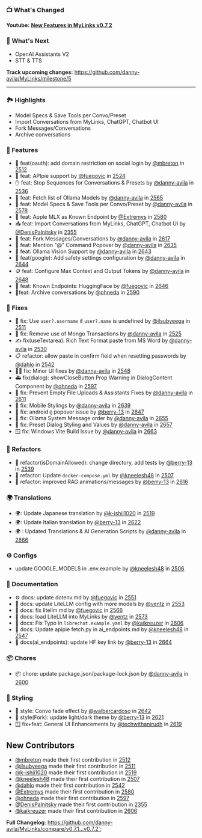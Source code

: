 ### 📺 What's Changed

**Youtube:** **[New Features in MyLinks v0.7.2](https://youtu.be/YLVUW5UP9N0)**

### 👀 What's Next

- OpenAI Assistants V2
- STT & TTS

**Track upcoming changes:** https://github.com/danny-avila/MyLinks/milestone/5

---

### 🏞️ Highlights

- Model Specs & Save Tools per Convo/Preset
- Import Conversations from MyLinks, ChatGPT, Chatbot UI
- Fork Messages/Conversations
- Archive conversations


### 🛂 Features

- 🛂 feat(oauth): add domain restriction on social login by [@mbreton](https://github.com/mbreton) in [2512](https://github.com/danny-avila/MyLinks/pull/2512)
- 🥧 feat: APIpie support by [@fuegovic](https://github.com/fuegovic) in [2524](https://github.com/danny-avila/MyLinks/pull/2524)
- ✋ feat: Stop Sequences for Conversations & Presets by [@danny-avila](https://github.com/danny-avila) in [2536](https://github.com/danny-avila/MyLinks/pull/2536)
- 🦙 feat: Fetch list of Ollama Models by [@danny-avila](https://github.com/danny-avila) in [2565](https://github.com/danny-avila/MyLinks/pull/2565)
- 🤖 feat: Model Specs & Save Tools per Convo/Preset by [@danny-avila](https://github.com/danny-avila) in [2578](https://github.com/danny-avila/MyLinks/pull/2578)
- 🍎 feat: Apple MLX as Known Endpoint by [@Extremys](https://github.com/Extremys) in [2580](https://github.com/danny-avila/MyLinks/pull/2580)
- 📥 feat: Import Conversations from MyLinks, ChatGPT, Chatbot UI by [@DenisPalnitsky](https://github.com/DenisPalnitsky) in [2355](https://github.com/danny-avila/MyLinks/pull/2355)
- 🌿 feat: Fork Messages/Conversations by [@danny-avila](https://github.com/danny-avila) in [2617](https://github.com/danny-avila/MyLinks/pull/2617)
- 📧 feat: Mention "@" Command Popover by [@danny-avila](https://github.com/danny-avila) in [2635](https://github.com/danny-avila/MyLinks/pull/2635)
- 🦙 feat: Ollama Vision Support by [@danny-avila](https://github.com/danny-avila) in [2643](https://github.com/danny-avila/MyLinks/pull/2643)
- 🤖 feat(google): Add safety settings configuration by [@danny-avila](https://github.com/danny-avila) in [2644](https://github.com/danny-avila/MyLinks/pull/2644)
- 🪙 feat: Configure Max Context and Output Tokens by [@danny-avila](https://github.com/danny-avila) in [2648](https://github.com/danny-avila/MyLinks/pull/2648)
- 🤗 feat: Known Endpoints: HuggingFace by [@fuegovic](https://github.com/fuegovic) in [2646](https://github.com/danny-avila/MyLinks/pull/2646)
- 🚀feat: Archive conversations by [@ohneda](https://github.com/ohneda) in [2590](https://github.com/danny-avila/MyLinks/pull/2590)

### 👤 Fixes

- 👤 fix: Use `user?.username` if `user?.name` is undefined by [@ilsubyeega](https://github.com/ilsubyeega) in [2511](https://github.com/danny-avila/MyLinks/pull/2511)
- 🔀 fix: Remove use of Mongo Transactions by [@danny-avila](https://github.com/danny-avila) in [2525](https://github.com/danny-avila/MyLinks/pull/2525)
- ✍️ fix(useTextarea): Rich Text Format paste from MS Word by [@danny-avila](https://github.com/danny-avila) in [2530](https://github.com/danny-avila/MyLinks/pull/2530)
- 📋 refactor: allow paste in confirm field when resetting passwords by [@dahlo](https://github.com/dahlo) in [2542](https://github.com/danny-avila/MyLinks/pull/2542)
- 👩‍💻 fix: Minor UI fixes by [@danny-avila](https://github.com/danny-avila) in [2548](https://github.com/danny-avila/MyLinks/pull/2548)
- 🚑 fix(dialog): showCloseButton Prop Warning in DialogContent Component by [@ohneda](https://github.com/ohneda) in [2597](https://github.com/danny-avila/MyLinks/pull/2597)
- 🐛 fix: Prevent Empty File Uploads & Assistants Fixes by [@danny-avila](https://github.com/danny-avila) in [2611](https://github.com/danny-avila/MyLinks/pull/2611)
- 📶 fix: Mobile Stylings by [@danny-avila](https://github.com/danny-avila) in [2639](https://github.com/danny-avila/MyLinks/pull/2639)
- 🔧 fix: android `@` popover issue by [@berry-13](https://github.com/berry-13) in [2647](https://github.com/danny-avila/MyLinks/pull/2647)
- 🦙 fix: Ollama System Message order by [@danny-avila](https://github.com/danny-avila) in [2655](https://github.com/danny-avila/MyLinks/pull/2655)
- 🔧 fix: Preset Dialog Styling and Values by [@danny-avila](https://github.com/danny-avila) in [2657](https://github.com/danny-avila/MyLinks/pull/2657)
- 🪟 fix: Windows Vite Build Issue by [@danny-avila](https://github.com/danny-avila) in [2663](https://github.com/danny-avila/MyLinks/pull/2663)

### 🧪 Refactors

- 🧪 refactor(isDomainAllowed): change directory, add tests by [@berry-13](https://github.com/berry-13) in [2539](https://github.com/danny-avila/MyLinks/pull/2539)
- 🐋 refactor: Update `docker-compose.yml` by [@kneelesh48](https://github.com/kneelesh48) in [2507](https://github.com/danny-avila/MyLinks/pull/2507)
- 🔄 refactor: improved RAG animations/messages by [@berry-13](https://github.com/berry-13) in [2616](https://github.com/danny-avila/MyLinks/pull/2616)

### 🌍 Translations

- 🌍: Update Japanese translation by [@k-ishii1020](https://github.com/k-ishii1020) in [2519](https://github.com/danny-avila/MyLinks/pull/2519)
- 🌍: Update Italian translation by [@berry-13](https://github.com/berry-13) in [2622](https://github.com/danny-avila/MyLinks/pull/2622)
- 🌍 : Updated Translations & AI Generation Scripts by [@danny-avila](https://github.com/danny-avila) in [2666](https://github.com/danny-avila/MyLinks/pull/2666)

### ⚙️ Configs

- update GOOGLE_MODELS in .env.example by [@kneelesh48](https://github.com/kneelesh48) in [2506](https://github.com/danny-avila/MyLinks/pull/2506)

### 📝 Documentation

- ⚙️ docs: update dotenv.md by [@fuegovic](https://github.com/fuegovic) in [2551](https://github.com/danny-avila/MyLinks/pull/2551)
- 🚅 docs: update LiteLLM config with more models by [@ventz](https://github.com/ventz) in [2553](https://github.com/danny-avila/MyLinks/pull/2553)
- 🦙 docs: fix litellm.md by [@fuegovic](https://github.com/fuegovic) in [2566](https://github.com/danny-avila/MyLinks/pull/2566)
- 🚅 docs: load LiteLLM into MyLinks by [@ventz](https://github.com/ventz) in [2573](https://github.com/danny-avila/MyLinks/pull/2573)
- 🧾 docs: Fix Typo in `librechat.example.yaml` by [@kaikreuzer](https://github.com/kaikreuzer) in [2606](https://github.com/danny-avila/MyLinks/pull/2606)
- 📄 docs: Update apipie fetch.py in ai_endpoints.md by [@kneelesh48](https://github.com/kneelesh48) in [2547](https://github.com/danny-avila/MyLinks/pull/2547)
- 📝 docs(ai_endpoints): update HF key link by [@berry-13](https://github.com/berry-13) in [2664](https://github.com/danny-avila/MyLinks/pull/2664)

### 📦 Chores

- 📦 chore: update package.json/package-lock.json by [@danny-avila](https://github.com/danny-avila) in [2600](https://github.com/danny-avila/MyLinks/pull/2600)

### 🎨 Styling

- 🎨 style: Convo fade effect by [@walbercardoso](https://github.com/walbercardoso) in [2642](https://github.com/danny-avila/MyLinks/pull/2642)
- 🎨 style(Fork): update light/dark theme by [@berry-13](https://github.com/berry-13) in [2621](https://github.com/danny-avila/MyLinks/pull/2621)
- 🪟 fix+feat: General UI Enhancements by [@techwithanirudh](https://github.com/techwithanirudh) in [2619](https://github.com/danny-avila/MyLinks/pull/2619)


## New Contributors
* [@mbreton](https://github.com/mbreton) made their first contribution in [2512](https://github.com/danny-avila/MyLinks/pull/2512)
* [@ilsubyeega](https://github.com/ilsubyeega) made their first contribution in [2511](https://github.com/danny-avila/MyLinks/pull/2511)
* [@k-ishii1020](https://github.com/k-ishii1020) made their first contribution in [2519](https://github.com/danny-avila/MyLinks/pull/2519)
* [@kneelesh48](https://github.com/kneelesh48) made their first contribution in [2507](https://github.com/danny-avila/MyLinks/pull/2507)
* [@dahlo](https://github.com/dahlo) made their first contribution in [2542](https://github.com/danny-avila/MyLinks/pull/2542)
* [@Extremys](https://github.com/Extremys) made their first contribution in [2580](https://github.com/danny-avila/MyLinks/pull/2580)
* [@ohneda](https://github.com/ohneda) made their first contribution in [2597](https://github.com/danny-avila/MyLinks/pull/2597)
* [@DenisPalnitsky](https://github.com/DenisPalnitsky) made their first contribution in [2355](https://github.com/danny-avila/MyLinks/pull/2355)
* [@kaikreuzer](https://github.com/kaikreuzer) made their first contribution in [2606](https://github.com/danny-avila/MyLinks/pull/2606)


**Full Changelog**: https://github.com/danny-avila/MyLinks/compare/v0.7.1...v0.7.2`;
